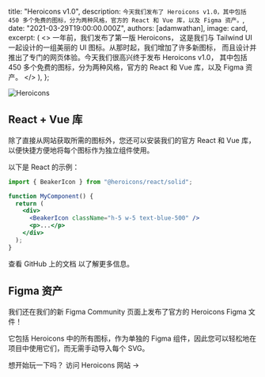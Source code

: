 
  title: "Heroicons v1.0",
  description: `今天我们发布了 Heroicons v1.0，其中包括 450 多个免费的图标，分为两种风格，官方的 React 和 Vue 库，以及 Figma 资产。`,
  date: "2021-03-29T19:00:00.000Z",
  authors: [adamwathan],
  image: card,
  excerpt: (
    <>
      一年前，我们发布了第一版 <Link href="https://heroicons.com">Heroicons</Link>，
      这是我们与 Tailwind UI 一起设计的一组美丽的 UI 图标。从那时起，我们增加了许多新图标，
      而且设计并推出了专门的网页体验。今天我们很高兴终于发布 Heroicons v1.0，
      其中包括 450 多个免费的图标，分为两种风格，官方的 React 和 Vue 库，以及 Figma 资产。
    </>
  ),
};

<Link href="https://heroicons.com">
  <Image alt="Heroicons" src={card} />
</Link>

## React + Vue 库

除了直接从网站获取所需的图标外，您还可以安装我们的官方 React 和 Vue 库，以便快捷方便地将每个图标作为独立组件使用。

以下是 React 的示例：

```jsx
import { BeakerIcon } from "@heroicons/react/solid";

function MyComponent() {
  return (
    <div>
      <BeakerIcon className="h-5 w-5 text-blue-500" />
      <p>...</p>
    </div>
  );
}
```

<Link href="https://github.com/tailwindlabs/heroicons">查看 GitHub 上的文档</Link> 以了解更多信息。

## Figma 资产

我们还在我们的新 Figma Community 页面上发布了官方的 <Link href="https://www.figma.com/community/file/958423903283802665/heroicons">Heroicons Figma 文件</Link>！

它包括 Heroicons 中的所有图标，作为单独的 Figma 组件，因此您可以轻松地在项目中使用它们，而无需手动导入每个 SVG。

想开始玩一下吗？ <Link href="https://heroicons.com">访问 Heroicons 网站 →</Link>
